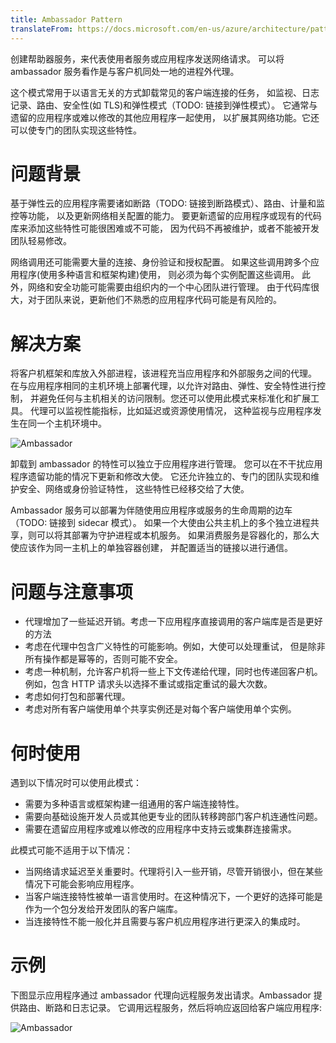 ```yaml
---
title: Ambassador Pattern
translateFrom: https://docs.microsoft.com/en-us/azure/architecture/patterns/ambassador
---
```



创建帮助器服务，来代表使用者服务或应用程序发送网络请求。
可以将 ambassador 服务看作是与客户机同处一地的进程外代理。

这个模式常用于以语言无关的方式卸载常见的客户端连接的任务，
如监视、日志记录、路由、安全性(如 TLS)和弹性模式（TODO: 链接到弹性模式）。
它通常与遗留的应用程序或难以修改的其他应用程序一起使用，
以扩展其网络功能。它还可以使专门的团队实现这些特性。

# 问题背景

基于弹性云的应用程序需要诸如断路（TODO: 链接到断路模式）、路由、计量和监控等功能，
以及更新网络相关配置的能力。
要更新遗留的应用程序或现有的代码库来添加这些特性可能很困难或不可能，
因为代码不再被维护，或者不能被开发团队轻易修改。

网络调用还可能需要大量的连接、身份验证和授权配置。
如果这些调用跨多个应用程序(使用多种语言和框架构建)使用，
则必须为每个实例配置这些调用。
此外，网络和安全功能可能需要由组织内的一个中心团队进行管理。
由于代码库很大，对于团队来说，更新他们不熟悉的应用程序代码可能是有风险的。

# 解决方案

将客户机框架和库放入外部进程，该进程充当应用程序和外部服务之间的代理。
在与应用程序相同的主机环境上部署代理，以允许对路由、弹性、安全特性进行控制，
并避免任何与主机相关的访问限制。您还可以使用此模式来标准化和扩展工具。
代理可以监视性能指标，比如延迟或资源使用情况，
这种监视与应用程序发生在同一个主机环境中。

![Ambassador](/asset/img/ambassador.png)

卸载到 ambassador 的特性可以独立于应用程序进行管理。
您可以在不干扰应用程序遗留功能的情况下更新和修改大使。
它还允许独立的、专门的团队实现和维护安全、网络或身份验证特性，
这些特性已经移交给了大使。

Ambassador 服务可以部署为伴随使用应用程序或服务的生命周期的边车（TODO: 链接到 sidecar 模式）。
如果一个大使由公共主机上的多个独立进程共享，则可以将其部署为守护进程或本机服务。
如果消费服务是容器化的，那么大使应该作为同一主机上的单独容器创建，
并配置适当的链接以进行通信。

# 问题与注意事项

* 代理增加了一些延迟开销。考虑一下应用程序直接调用的客户端库是否是更好的方法
* 考虑在代理中包含广义特性的可能影响。例如，大使可以处理重试，
  但是除非所有操作都是幂等的，否则可能不安全。
* 考虑一种机制，允许客户机将一些上下文传递给代理，同时也传递回客户机。
  例如，包含 HTTP 请求头以选择不重试或指定重试的最大次数。
* 考虑如何打包和部署代理。
* 考虑对所有客户端使用单个共享实例还是对每个客户端使用单个实例。

# 何时使用

遇到以下情况时可以使用此模式：

* 需要为多种语言或框架构建一组通用的客户端连接特性。
* 需要向基础设施开发人员或其他更专业的团队转移跨部门客户机连通性问题。
* 需要在遗留应用程序或难以修改的应用程序中支持云或集群连接需求。

此模式可能不适用于以下情况：

* 当网络请求延迟至关重要时。代理将引入一些开销，尽管开销很小，但在某些情况下可能会影响应用程序。
* 当客户端连接特性被单一语言使用时。在这种情况下，一个更好的选择可能是作为一个包分发给开发团队的客户端库。
* 当连接特性不能一般化并且需要与客户机应用程序进行更深入的集成时。

# 示例

下图显示应用程序通过 ambassador 代理向远程服务发出请求。Ambassador 提供路由、断路和日志记录。
它调用远程服务，然后将响应返回给客户端应用程序:

![Ambassador](/asset/img/ambassador-example.png)